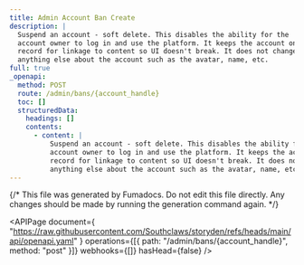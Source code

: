 ```yaml
---
title: Admin Account Ban Create
description: |
  Suspend an account - soft delete. This disables the ability for the
  account owner to log in and use the platform. It keeps the account on
  record for linkage to content so UI doesn't break. It does not change
  anything else about the account such as the avatar, name, etc.
full: true
_openapi:
  method: POST
  route: /admin/bans/{account_handle}
  toc: []
  structuredData:
    headings: []
    contents:
      - content: |
          Suspend an account - soft delete. This disables the ability for the
          account owner to log in and use the platform. It keeps the account on
          record for linkage to content so UI doesn't break. It does not change
          anything else about the account such as the avatar, name, etc.
---
```


{/* This file was generated by Fumadocs. Do not edit this file directly. Any changes should be made by running the generation command again. */}

<APIPage
  document={
    "https://raw.githubusercontent.com/Southclaws/storyden/refs/heads/main/api/openapi.yaml"
  }
  operations={[{ path: "/admin/bans/{account_handle}", method: "post" }]}
  webhooks={[]}
  hasHead={false}
/>
